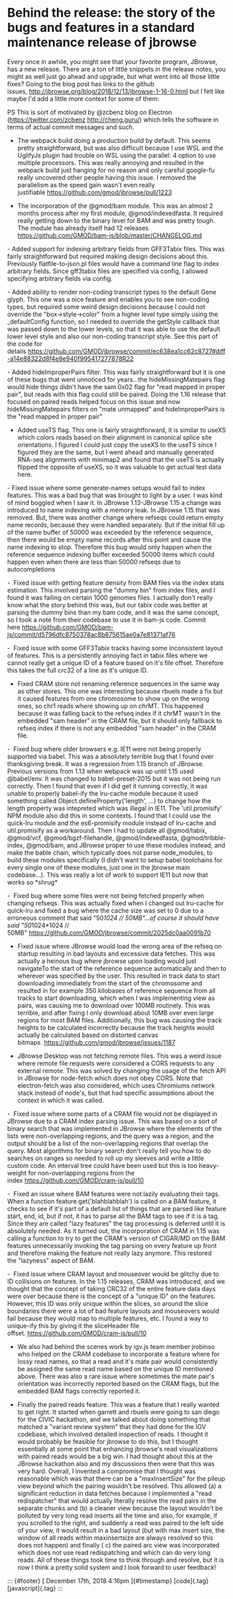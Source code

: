 Behind the release: the story of the bugs and features in a standard maintenance release of jbrowse
===================================================================================================

Every once in awhile, you might see that your favorite program,
JBrowse,  has a new release. There are a ton of little snippets in the
release notes, you might as well just go ahead and upgrade, but what
went into all those little fixes? Going to the blog post has links to
the github
issues, <http://jbrowse.org/blog/2018/12/13/jbrowse-1-16-0.html> but I
felt like maybe I'd add a little more context for some of them:



PS This is sort of motivated by @zcbenz blog on Electron
(<https://twitter.com/zcbenz> <http://cheng.guru/>) which tells the
software in terms of actual commit messages and such.



- The webpack build doing a production build by default. This seems
pretty straightforward, but was also difficult because I use WSL and the
UglifyJs plugin had trouble on WSL using the parallel: 4 option to use
multiple processors. This was really annoying and resulted in the
webpack build just hanging for no reason and only careful google-fu
really uncovered other people having this issue. I removed the
parallelism as the speed gain wasn't even really
justifiable <https://github.com/gmod/jbrowse/pull/1223>

- The incorporation of the \@gmod/bam module. This was an almost 2
months process after my first module, @gmod/indexedfasta. It required
really getting down to the binary level for BAM and was pretty tough.
The module has already itself had 12 releases
<https://github.com/GMOD/bam-js/blob/master/CHANGELOG.md>

- Added support for indexing arbitrary fields from GFF3Tabix files. This
was fairly straightforward but required making design decisions about
this. Previously flatfile-to-json.pl files would have a command line
flag to index arbitrary fields. Since gff3tabix files are specified via
config, I allowed specifying arbitrary fields via config.

- Added ability to render non-coding transcript types to the default
Gene glyph. This one was a nice feature and enables you to see
non-coding types, but required some weird design decisions because I
could not override the "box->style-\>color" from a higher level type
simply using the _defaultConfig function, so I needed to override the
getStyle callback that was passed down to the lower levels, so that it
was able to use the default lower level style and also our non-coding
transcript style. See this part of the code for
details <https://github.com/GMOD/jbrowse/commit/ec638ea1cc62c8727#diff-a14e88322d8f4e8e940f995417277878R22>

- Added hideImproperPairs filter. This was fairly straightforward but it
is one of these bugs that went unnoticed for years...the
hideMissingMatepairs flag would hide things didn't have the sam 0x02
flag for "read mapped in proper pair", but reads with this flag could
still be paired. Doing the 1.16 release that focused on paired reads
helped focus on this issue and now hideMissingMatepairs filters on "mate
unmapped" and hideImproperPairs is the "read mapped in proper pair"

- Added useTS flag. This one is fairly straightforward, it is similar
to useXS which colors reads based on their alignment in canonical splice
site orientations. I figured I could just copy the useXS to the useTS
since I figured they are the same, but I went ahead and manually
generated RNA-seq alignments with minimap2 and found that the useTS is
actually flipped the opposite of useXS, so it was valuable to get actual
test data here.

- Fixed issue where some generate-names setups would fail to index
features. This was a bad bug that was brought to light by a user. I was
kind of mind boggled when I saw it. In JBrowse 1.13-JBrowse 1.15 a
change was introduced to name indexing with a memory leak. In JBrowse
1.15 that was removed. But, there was another change where refseqs could
return empty name records, because they were handled separately. But if
the initial fill up of the name buffer of 50000 was exceeded by the
reference sequence, then there would be empty name records after this
point and cause the name indexing to stop. Therefore this bug would only
happen when the reference sequence indexing buffer exceeded 50000 items
which could happen even when there are less than 50000 refseqs due to
autocompletions

-  Fixed issue with getting feature density from BAM files via the index
stats estimation. This involved parsing the "dummy bin" from index
files, and I found it was failing on certain 1000 genomes files. I
actually don't really know what the story behind this was, but our tabix
code was better at parsing the dummy bins than my bam code, and it was
the same concept, so I took a note from their codebase to use it in
bam-js code. Commit
here <https://github.com/GMOD/bam-js/commit/d5796dfc8750378ac8b875615ae0a7e81371af76>

-  Fixed issue with some GFF3Tabix tracks having some inconsistent
layout of features. This is a persistently annoying fact in tabix files
where we cannot really get a unique ID of a feature based on it's file
offset. Therefore this takes the full crc32 of a line as it's unique ID.

- Fixed CRAM store not renaming reference sequences in the same way as
other stores. This one was interesting because rbuels made a fix but it
caused features from one chromosome to show up on the wrong ones, so
chr1 reads where showing up on chrMT. This happened because it was
falling back to the refseq index if it chrMT wasn't in the embedded "sam
header" in the CRAM file, but it should only fallback to refseq index if
there is not any embedded "sam header" in the CRAM file.

-  Fixed bug where older browsers e.g. IE11 were not being properly
supported via babel. This was a absolutely terrible bug that I found
over thanksgiving break. It was a regression from 1.15 branch of
JBrowse. Previous versions from 1.13 when webpack was up until 1.15 used
@babel/env. It was changed to babel-preset-2015 but it was not being
run correctly. Then I found that even if I did get it running correctly,
it was unable to properly babel-ify the lru-cache module because it used
something called Object.defineProperty('length', ...) to change how the
length property was intepreted which was illegal in IE11. The
'util.promisify' NPM module also did this in some contexts. I found that
I could use the quick-lru module and the es6-promisify module instead of
lru-cache and util.promisify as a workaround. Then I had to update all
@gmod/tabix, \@gmod/vcf, \@gmod/bgzf-filehandle, \@gmod/indexedfasta,
@gmod/tribble-index, \@gmod/bam, and JBrowse proper to use these
modules instead, and make the bable chain, which typically does not
parse node_modules, to build these modules specifically (I didn't want
to setup babel toolchains for every single one of these modules, just
one in the jbrowse main codebase...). This was really a lot of work to
support IE11 but now that works so *shrug\*

-  Fixed bug where some files were not being fetched properly when
changing refseqs. This was actually fixed when I changed out lru-cache
for quick-lru and fixed a bug where the cache size was set to 0 due to a
erroneous comment that said "50*1024 // 50MB"...of course it should
have said "50*1024\*1024 //
50MB" <https://github.com/GMOD/jbrowse/commit/2025dc0aa0091b70>

- Fixed issue where JBrowse would load the wrong area of the refseq on
startup resulting in bad layouts and excessive data fetches. This was
actually a heinous bug where jbrowse upon loading would just navigateTo
the start of the reference sequence automatically and then to wherever
was specified by the user. This resulted in track data to start
downloading immediately from the start of the chromosome and resulted in
for example 350 kilobases of reference sequence from all tracks to start
downloading, which when I was implementing view as pairs, was causing me
to download over 100MB routinely. This was terrible, and after fixing I
only download about 10MB over even large regions for most BAM files.
Additionally, this bug was causing the track heights to be calculated
incorrectly because the track heights would actually be calculated based
on distorted canvas
bitmaps. <https://github.com/gmod/jbrowse/issues/1187>

- JBrowse Desktop was not fetching remote files. This was a weird issue
where remote file requests were considered a CORS requests to any
external remote. This was solved by changing the usage of the fetch API
in JBrowse for node-fetch which does not obey CORS. Note that
electron-fetch was also considered, which uses Chromiums network stack
instead of node's, but that had specific assumptions about the context
in which it was called. 

-  Fixed issue where some parts of a CRAM file would not be displayed in
JBrowse due to a CRAM index parsing issue. This was based on a sort of
binary search that was implemented in JBrowse where the elements of the
lists were non-overlapping regions, and the query was a region, and the
output should be a list of the non-overlapping regions that overlap the
query. Most algorithms for binary search don't really tell you how to do
searches on ranges so needed to roll up my sleeves and write a little
custom code. An interval tree could have been used but this is too
heavy-weight for non-overlapping regions from the
index <https://github.com/GMOD/cram-js/pull/10>

-  Fixed an issue where BAM features were not lazily evaluating their
tags. When a function feature.get('blahblahblah') is called on a BAM
feature, it checks to see if it's part of a default list of things that
are parsed like feature start, end, id, but if not, it has to parse all
the BAM tags to see if it is a tag. Since they are called "lazy
features" the tag processing is deferred until it is absolutely needed.
As it turned out, the incorporation of CRAM in 1.15 was calling a
function to try to get the CRAM's version of CIGAR/MD on the BAM
features unnecessarily invoking the tag parsing on every feature up
front and therefore making the feature not really lazy anymore. This
restored the "lazyness" aspect of BAM.

-  Fixed issue where CRAM layout and mouseover would be glitchy due to
ID collisions on features. In the 1.15 releases, CRAM was introduced,
and we thought that the concept of taking CRC32 of the entire feature
data days were over because there is the concept of a "unique ID" on the
features. However, this ID was only unique within the slices, so around
the slice boundaries there were a lot of bad feature layouts and
mouseovers would fail because they would map to multiple features, etc.
I found a way to unique-ify this by giving it the sliceHeader file
offset. <https://github.com/GMOD/cram-js/pull/10>

- We also had behind the scenes work by igv.js team member jrobinso who
helped on the CRAM codebase to incorporate a feature where for lossy
read names, so that a read and it's mate pair would consistently be
assigned the same read name based on the unique ID mentioned above.
There was also a rare issue where sometimes the mate pair's orientation
was incorrectly reported based on the CRAM flags, but the embedded BAM
flags correctly reported it.

- Finally the paired reads feature. This was a feature that I really
wanted to get right. It started when garrett and rbuels were going to
san diego for the CIVIC hackathon, and we talked about doing something
that matched a "variant review system" that they had done for the IGV
codebase, which involved detailed inspection of reads. I thought it
would probably be feasible for jbrowse to do this, but I thought
essentially at some point that enhancing jbrowse's read visualizations
with paired reads would be a big win. I had thought about this at the
JBrowse hackathon also and my discussions then were that this was very
hard. Overall, I invented a compromise that I thought was reasonable
which was that there can be a "maxInsertSize" for the pileup view beyond
which the pairing wouldn't be resolved. This allowed (a) a significant
reduction in data fetches because I implemented a "read redispatcher"
that would actually literally resolve the read pairs in the separate
chunks and (b) a cleaner view because the layout wouldn't be polluted by
very long read inserts all the time and also, for example, if you
scrolled to the right, and suddenly a read was paired to the left side
of your view, it would result in a bad layout (but with max insert size,
the window of all reads within maxinsertsize are always resolved so this
does not happen) and finally ( c) the paired arc view was incorporated
which does not use read redispatching and which can do very long reads.
All of these things took time to think through and resolve, but it is
now I think a pretty solid system and I look forward to user feedback!

::: {#footer}
[ December 17th, 2018 4:16pm ]{#timestamp} [code]{.tag}
[javascript]{.tag}
:::
